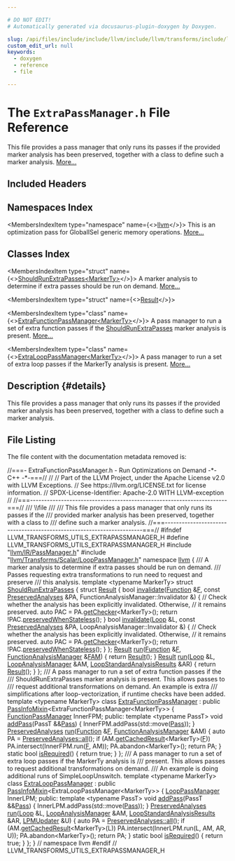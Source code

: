```yaml
---

# DO NOT EDIT!
# Automatically generated via docusaurus-plugin-doxygen by Doxygen.

slug: /api/files/include/include/llvm/include/llvm/transforms/include/llvm/transforms/utils/extrapassmanager-h
custom_edit_url: null
keywords:
  - doxygen
  - reference
  - file

---
```





# The `ExtraPassManager.h` File Reference

<DoxygenPage pluginConfig={pluginConfig}>

This file provides a pass manager that only runs its passes if the provided marker analysis has been preserved, together with a class to define such a marker analysis. <a href="#details">More...</a>

## Included Headers

<IncludesList>
<IncludesListItem
  filePath="llvm/IR/PassManager.h"
  permalink="/docs/api/files/include/include/llvm/include/llvm/ir/passmanager-h"
  isLocal="true" />
<IncludesListItem
  filePath="llvm/Transforms/Scalar/LoopPassManager.h"
  permalink="/docs/api/files/include/include/llvm/include/llvm/transforms/include/llvm/transforms/scalar/looppassmanager-h"
  isLocal="true" />
</IncludesList>

## Namespaces Index

<MembersIndex>

<MembersIndexItem
  type="namespace"
  name={<><a href="/docs/api/namespaces/llvm">llvm</a></>}>
This is an optimization pass for GlobalISel generic memory operations. <a href="/docs/api/namespaces/llvm/#details">More...</a>
</MembersIndexItem>

</MembersIndex>

## Classes Index

<MembersIndex>

<MembersIndexItem
  type="struct"
  name={<><a href="/docs/api/structs/llvm/shouldrunextrapasses">ShouldRunExtraPasses&lt;MarkerTy&gt;</a></>}>
A marker analysis to determine if extra passes should be run on demand. <a href="/docs/api/structs/llvm/shouldrunextrapasses/#details">More...</a>
</MembersIndexItem>

<MembersIndexItem
  type="struct"
  name={<><a href="/docs/api/structs/llvm/shouldrunextrapasses/result">Result</a></>}>
</MembersIndexItem>

<MembersIndexItem
  type="class"
  name={<><a href="/docs/api/classes/llvm/extrafunctionpassmanager">ExtraFunctionPassManager&lt;MarkerTy&gt;</a></>}>
A pass manager to run a set of extra function passes if the <a href="/docs/api/structs/llvm/shouldrunextrapasses">ShouldRunExtraPasses</a> marker analysis is present. <a href="/docs/api/classes/llvm/extrafunctionpassmanager/#details">More...</a>
</MembersIndexItem>

<MembersIndexItem
  type="class"
  name={<><a href="/docs/api/classes/llvm/extralooppassmanager">ExtraLoopPassManager&lt;MarkerTy&gt;</a></>}>
A pass manager to run a set of extra loop passes if the MarkerTy analysis is present. <a href="/docs/api/classes/llvm/extralooppassmanager/#details">More...</a>
</MembersIndexItem>

</MembersIndex>

## Description {#details}

This file provides a pass manager that only runs its passes if the provided marker analysis has been preserved, together with a class to define such a marker analysis.

## File Listing

The file content with the documentation metadata removed is:

<ProgramListing>

<Link id="l00001" /><CodeLine lineNumber="1"><Highlight kind="comment">//===- ExtraFunctionPassManager.h - Run Optimizations on Demand -&#42;- C++ -&#42;-===//</Highlight><Highlight kind="normal"></Highlight></CodeLine>
<Link id="l00002" /><CodeLine lineNumber="2"><Highlight kind="normal"></Highlight><Highlight kind="comment">//</Highlight><Highlight kind="normal"></Highlight></CodeLine>
<Link id="l00003" /><CodeLine lineNumber="3"><Highlight kind="normal"></Highlight><Highlight kind="comment">// Part of the LLVM Project, under the Apache License v2.0 with LLVM Exceptions.</Highlight><Highlight kind="normal"></Highlight></CodeLine>
<Link id="l00004" /><CodeLine lineNumber="4"><Highlight kind="normal"></Highlight><Highlight kind="comment">// See https://llvm.org/LICENSE.txt for license information.</Highlight><Highlight kind="normal"></Highlight></CodeLine>
<Link id="l00005" /><CodeLine lineNumber="5"><Highlight kind="normal"></Highlight><Highlight kind="comment">// SPDX-License-Identifier: Apache-2.0 WITH LLVM-exception</Highlight><Highlight kind="normal"></Highlight></CodeLine>
<Link id="l00006" /><CodeLine lineNumber="6"><Highlight kind="normal"></Highlight><Highlight kind="comment">//</Highlight><Highlight kind="normal"></Highlight></CodeLine>
<Link id="l00007" /><CodeLine lineNumber="7"><Highlight kind="normal"></Highlight><Highlight kind="comment">//===----------------------------------------------------------------------===//</Highlight><Highlight kind="comment"></Highlight></CodeLine>
<Link id="l00008" /><CodeLine lineNumber="8"><Highlight kind="comment">/// \\file</Highlight></CodeLine>
<Link id="l00009" /><CodeLine lineNumber="9"><Highlight kind="comment">///</Highlight></CodeLine>
<Link id="l00010" /><CodeLine lineNumber="10"><Highlight kind="comment">/// This file provides a pass manager that only runs its passes if the</Highlight></CodeLine>
<Link id="l00011" /><CodeLine lineNumber="11"><Highlight kind="comment">/// provided marker analysis has been preserved, together with a class to</Highlight></CodeLine>
<Link id="l00012" /><CodeLine lineNumber="12"><Highlight kind="comment">/// define such a marker analysis.</Highlight><Highlight kind="normal"></Highlight></CodeLine>
<Link id="l00013" /><CodeLine lineNumber="13"><Highlight kind="normal"></Highlight><Highlight kind="comment">//===----------------------------------------------------------------------===//</Highlight><Highlight kind="normal"></Highlight></CodeLine>
<Link id="l00014" /><CodeLine lineNumber="14"><Highlight kind="normal"></Highlight></CodeLine>
<Link id="l00015" /><CodeLine lineNumber="15"><Highlight kind="normal"></Highlight><Highlight kind="preprocessor">#ifndef LLVM&#95;TRANSFORMS&#95;UTILS&#95;EXTRAPASSMANAGER&#95;H</Highlight><Highlight kind="normal"></Highlight></CodeLine>
<Link id="l00016" /><CodeLine lineNumber="16"><Highlight kind="normal"></Highlight><Highlight kind="preprocessor">#define LLVM&#95;TRANSFORMS&#95;UTILS&#95;EXTRAPASSMANAGER&#95;H</Highlight><Highlight kind="normal"></Highlight></CodeLine>
<Link id="l00017" /><CodeLine lineNumber="17"><Highlight kind="normal"></Highlight></CodeLine>
<Link id="l00018" /><CodeLine lineNumber="18"><Highlight kind="normal"></Highlight><Highlight kind="preprocessor">#include &quot;<a href="/docs/api/files/include/include/llvm/include/llvm/ir/passmanager-h">llvm/IR/PassManager.h</a>&quot;</Highlight><Highlight kind="normal"></Highlight></CodeLine>
<Link id="l00019" /><CodeLine lineNumber="19"><Highlight kind="normal"></Highlight><Highlight kind="preprocessor">#include &quot;<a href="/docs/api/files/include/include/llvm/include/llvm/transforms/include/llvm/transforms/scalar/looppassmanager-h">llvm/Transforms/Scalar/LoopPassManager.h</a>&quot;</Highlight><Highlight kind="normal"></Highlight></CodeLine>
<Link id="l00020" /><CodeLine lineNumber="20"><Highlight kind="normal"></Highlight></CodeLine>
<Link id="l00021" /><CodeLine lineNumber="21"><Highlight kind="normal"></Highlight><Highlight kind="keyword">namespace </Highlight><Highlight kind="normal"><a href="/docs/api/namespaces/llvm">llvm</a> &#123;</Highlight></CodeLine>
<Link id="l00022" /><CodeLine lineNumber="22"><Highlight kind="normal"></Highlight><Highlight kind="comment"></Highlight></CodeLine>
<Link id="l00023" /><CodeLine lineNumber="23"><Highlight kind="comment">/// A marker analysis to determine if extra passes should be run on demand.</Highlight></CodeLine>
<Link id="l00024" /><CodeLine lineNumber="24"><Highlight kind="comment">/// Passes requesting extra transformations to run need to request and preserve</Highlight></CodeLine>
<Link id="l00025" /><CodeLine lineNumber="25"><Highlight kind="comment">/// this analysis.</Highlight><Highlight kind="normal"></Highlight></CodeLine>
<Link id="l00026" /><CodeLine lineNumber="26" lineLink="/docs/api/structs/llvm/shouldrunextrapasses"><Highlight kind="normal"></Highlight><Highlight kind="keyword">template</Highlight><Highlight kind="normal"> &lt;</Highlight><Highlight kind="keyword">typename</Highlight><Highlight kind="normal"> MarkerTy&gt; </Highlight><Highlight kind="keyword">struct </Highlight><Highlight kind="normal"><a href="/docs/api/structs/llvm/shouldrunextrapasses">ShouldRunExtraPasses</a> &#123;</Highlight></CodeLine>
<Link id="l00027" /><CodeLine lineNumber="27" lineLink="/docs/api/structs/llvm/shouldrunextrapasses/result"><Highlight kind="normal">  </Highlight><Highlight kind="keyword">struct </Highlight><Highlight kind="normal"><a href="/docs/api/structs/llvm/shouldrunextrapasses/result">Result</a> &#123;</Highlight></CodeLine>
<Link id="l00028" /><CodeLine lineNumber="28" lineLink="/docs/api/structs/llvm/shouldrunextrapasses/result/#afb0d98d85d8f59895de32dd450f0f0ef"><Highlight kind="normal">    </Highlight><Highlight kind="keywordtype">bool</Highlight><Highlight kind="normal"> <a href="/docs/api/structs/llvm/shouldrunextrapasses/result/#afb0d98d85d8f59895de32dd450f0f0ef">invalidate</a>(<a href="/docs/api/classes/llvm/function">Function</a> &amp;<a href="/docs/api/files/lib/lib/support/md5-cpp/#a96d73bbd7af15cb1fc38c3f4a3bd82e9">F</a>, </Highlight><Highlight kind="keyword">const</Highlight><Highlight kind="normal"> <a href="/docs/api/classes/llvm/preservedanalyses">PreservedAnalyses</a> &amp;PA,</Highlight></CodeLine>
<Link id="l00029" /><CodeLine lineNumber="29"><Highlight kind="normal">                    FunctionAnalysisManager::Invalidator &amp;) &#123;</Highlight></CodeLine>
<Link id="l00030" /><CodeLine lineNumber="30"><Highlight kind="normal">      </Highlight><Highlight kind="comment">// Check whether the analysis has been explicitly invalidated. Otherwise,</Highlight><Highlight kind="normal"></Highlight></CodeLine>
<Link id="l00031" /><CodeLine lineNumber="31"><Highlight kind="normal">      </Highlight><Highlight kind="comment">// it remains preserved.</Highlight><Highlight kind="normal"></Highlight></CodeLine>
<Link id="l00032" /><CodeLine lineNumber="32"><Highlight kind="normal">      </Highlight><Highlight kind="keyword">auto</Highlight><Highlight kind="normal"> PAC = PA.<a href="/docs/api/classes/llvm/preservedanalyses/#aa7a1b769f9c57010cc41d9c3bb9d39c6">getChecker</a>&lt;MarkerTy&gt;();</Highlight></CodeLine>
<Link id="l00033" /><CodeLine lineNumber="33"><Highlight kind="normal">      </Highlight><Highlight kind="keywordflow">return</Highlight><Highlight kind="normal"> !PAC.<a href="/docs/api/classes/llvm/preservedanalyses/preservedanalysischecker/#a48ecc8b3108b550239565f675adfd6f8">preservedWhenStateless</a>();</Highlight></CodeLine>
<Link id="l00034" /><CodeLine lineNumber="34"><Highlight kind="normal">    &#125;</Highlight></CodeLine>
<Link id="l00035" /><CodeLine lineNumber="35"><Highlight kind="normal"></Highlight></CodeLine>
<Link id="l00036" /><CodeLine lineNumber="36" lineLink="/docs/api/structs/llvm/shouldrunextrapasses/result/#aa7d7720f8274811cf36bc0bfae1ec0fe"><Highlight kind="normal">    </Highlight><Highlight kind="keywordtype">bool</Highlight><Highlight kind="normal"> <a href="/docs/api/structs/llvm/shouldrunextrapasses/result/#aa7d7720f8274811cf36bc0bfae1ec0fe">invalidate</a>(<a href="/docs/api/classes/llvm/loop">Loop</a> &amp;L, </Highlight><Highlight kind="keyword">const</Highlight><Highlight kind="normal"> <a href="/docs/api/classes/llvm/preservedanalyses">PreservedAnalyses</a> &amp;PA,</Highlight></CodeLine>
<Link id="l00037" /><CodeLine lineNumber="37"><Highlight kind="normal">                    LoopAnalysisManager::Invalidator &amp;) &#123;</Highlight></CodeLine>
<Link id="l00038" /><CodeLine lineNumber="38"><Highlight kind="normal">      </Highlight><Highlight kind="comment">// Check whether the analysis has been explicitly invalidated. Otherwise,</Highlight><Highlight kind="normal"></Highlight></CodeLine>
<Link id="l00039" /><CodeLine lineNumber="39"><Highlight kind="normal">      </Highlight><Highlight kind="comment">// it remains preserved.</Highlight><Highlight kind="normal"></Highlight></CodeLine>
<Link id="l00040" /><CodeLine lineNumber="40"><Highlight kind="normal">      </Highlight><Highlight kind="keyword">auto</Highlight><Highlight kind="normal"> PAC = PA.<a href="/docs/api/classes/llvm/preservedanalyses/#aa7a1b769f9c57010cc41d9c3bb9d39c6">getChecker</a>&lt;MarkerTy&gt;();</Highlight></CodeLine>
<Link id="l00041" /><CodeLine lineNumber="41"><Highlight kind="normal">      </Highlight><Highlight kind="keywordflow">return</Highlight><Highlight kind="normal"> !PAC.<a href="/docs/api/classes/llvm/preservedanalyses/preservedanalysischecker/#a48ecc8b3108b550239565f675adfd6f8">preservedWhenStateless</a>();</Highlight></CodeLine>
<Link id="l00042" /><CodeLine lineNumber="42"><Highlight kind="normal">    &#125;</Highlight></CodeLine>
<Link id="l00043" /><CodeLine lineNumber="43"><Highlight kind="normal">  &#125;;</Highlight></CodeLine>
<Link id="l00044" /><CodeLine lineNumber="44"><Highlight kind="normal"></Highlight></CodeLine>
<Link id="l00045" /><CodeLine lineNumber="45" lineLink="/docs/api/structs/llvm/shouldrunextrapasses/#a73cf5bc833ba6a5f5569836017de5ae8"><Highlight kind="normal">  <a href="/docs/api/structs/llvm/shouldrunextrapasses/result">Result</a> <a href="/docs/api/structs/llvm/shouldrunextrapasses/#a73cf5bc833ba6a5f5569836017de5ae8">run</a>(<a href="/docs/api/classes/llvm/function">Function</a> &amp;<a href="/docs/api/files/lib/lib/support/md5-cpp/#a96d73bbd7af15cb1fc38c3f4a3bd82e9">F</a>, <a href="/docs/api/namespaces/llvm/#adce09a5a0de0e3177eb00e932734af2f">FunctionAnalysisManager</a> &amp;<a href="/docs/api/files/lib/lib/passes/passbuilderbindings-cpp/#a83c7e5ca51099e4efa895791a02fb0ed">FAM</a>) &#123; </Highlight><Highlight kind="keywordflow">return</Highlight><Highlight kind="normal"> <a href="/docs/api/structs/llvm/shouldrunextrapasses/result">Result</a>(); &#125;</Highlight></CodeLine>
<Link id="l00046" /><CodeLine lineNumber="46"><Highlight kind="normal"></Highlight></CodeLine>
<Link id="l00047" /><CodeLine lineNumber="47" lineLink="/docs/api/structs/llvm/shouldrunextrapasses/#aba42a40bc9738f418f32d4e4c4914b71"><Highlight kind="normal">  <a href="/docs/api/structs/llvm/shouldrunextrapasses/result">Result</a> <a href="/docs/api/structs/llvm/shouldrunextrapasses/#aba42a40bc9738f418f32d4e4c4914b71">run</a>(<a href="/docs/api/classes/llvm/loop">Loop</a> &amp;L, <a href="/docs/api/namespaces/llvm/#a58dde534a0ea2a23cb6c779c5c283f75">LoopAnalysisManager</a> &amp;AM,</Highlight></CodeLine>
<Link id="l00048" /><CodeLine lineNumber="48"><Highlight kind="normal">             <a href="/docs/api/structs/llvm/loopstandardanalysisresults">LoopStandardAnalysisResults</a> &amp;AR) &#123;</Highlight></CodeLine>
<Link id="l00049" /><CodeLine lineNumber="49"><Highlight kind="normal">    </Highlight><Highlight kind="keywordflow">return</Highlight><Highlight kind="normal"> <a href="/docs/api/structs/llvm/shouldrunextrapasses/result">Result</a>();</Highlight></CodeLine>
<Link id="l00050" /><CodeLine lineNumber="50"><Highlight kind="normal">  &#125;</Highlight></CodeLine>
<Link id="l00051" /><CodeLine lineNumber="51"><Highlight kind="normal">&#125;;</Highlight></CodeLine>
<Link id="l00052" /><CodeLine lineNumber="52"><Highlight kind="normal"></Highlight><Highlight kind="comment"></Highlight></CodeLine>
<Link id="l00053" /><CodeLine lineNumber="53"><Highlight kind="comment">/// A pass manager to run a set of extra function passes if the</Highlight></CodeLine>
<Link id="l00054" /><CodeLine lineNumber="54"><Highlight kind="comment">/// ShouldRunExtraPasses marker analysis is present. This allows passes to</Highlight></CodeLine>
<Link id="l00055" /><CodeLine lineNumber="55"><Highlight kind="comment">/// request additional transformations on demand. An example is extra</Highlight></CodeLine>
<Link id="l00056" /><CodeLine lineNumber="56"><Highlight kind="comment">/// simplifications after loop-vectorization, if runtime checks have been added.</Highlight><Highlight kind="normal"></Highlight></CodeLine>
<Link id="l00057" /><CodeLine lineNumber="57"><Highlight kind="normal"></Highlight><Highlight kind="keyword">template</Highlight><Highlight kind="normal"> &lt;</Highlight><Highlight kind="keyword">typename</Highlight><Highlight kind="normal"> MarkerTy&gt;</Highlight></CodeLine>
<Link id="l00058" /><CodeLine lineNumber="58" lineLink="/docs/api/classes/llvm/extrafunctionpassmanager"><Highlight kind="normal"></Highlight><Highlight kind="keyword">class </Highlight><Highlight kind="normal"><a href="/docs/api/classes/llvm/extrafunctionpassmanager">ExtraFunctionPassManager</a></Highlight></CodeLine>
<Link id="l00059" /><CodeLine lineNumber="59"><Highlight kind="normal">    : </Highlight><Highlight kind="keyword">public</Highlight><Highlight kind="normal"> <a href="/docs/api/structs/llvm/passinfomixin">PassInfoMixin</a>&lt;ExtraFunctionPassManager&lt;MarkerTy&gt;&gt; &#123;</Highlight></CodeLine>
<Link id="l00060" /><CodeLine lineNumber="60"><Highlight kind="normal">  <a href="/docs/api/namespaces/llvm/#ab70ef138acbdb1c8278ecf41f5da400f">FunctionPassManager</a> InnerFPM;</Highlight></CodeLine>
<Link id="l00061" /><CodeLine lineNumber="61"><Highlight kind="normal"></Highlight></CodeLine>
<Link id="l00062" /><CodeLine lineNumber="62"><Highlight kind="normal"></Highlight><Highlight kind="keyword">public</Highlight><Highlight kind="normal">:</Highlight></CodeLine>
<Link id="l00063" /><CodeLine lineNumber="63" lineLink="/docs/api/classes/llvm/extrafunctionpassmanager/#a5b88d11caabf501d62f1acdb5a4f5377"><Highlight kind="normal">  </Highlight><Highlight kind="keyword">template</Highlight><Highlight kind="normal"> &lt;</Highlight><Highlight kind="keyword">typename</Highlight><Highlight kind="normal"> PassT&gt; </Highlight><Highlight kind="keywordtype">void</Highlight><Highlight kind="normal"> <a href="/docs/api/classes/llvm/extrafunctionpassmanager/#a5b88d11caabf501d62f1acdb5a4f5377">addPass</a>(PassT &amp;&amp;<a href="/docs/api/classes/llvm/pass">Pass</a>) &#123;</Highlight></CodeLine>
<Link id="l00064" /><CodeLine lineNumber="64"><Highlight kind="normal">    InnerFPM.addPass(std::move(<a href="/docs/api/classes/llvm/pass">Pass</a>));</Highlight></CodeLine>
<Link id="l00065" /><CodeLine lineNumber="65"><Highlight kind="normal">  &#125;</Highlight></CodeLine>
<Link id="l00066" /><CodeLine lineNumber="66"><Highlight kind="normal"></Highlight></CodeLine>
<Link id="l00067" /><CodeLine lineNumber="67" lineLink="/docs/api/classes/llvm/extrafunctionpassmanager/#ae66709ae0e3be48ab315ad2ac6ae6fa7"><Highlight kind="normal">  <a href="/docs/api/classes/llvm/preservedanalyses">PreservedAnalyses</a> <a href="/docs/api/classes/llvm/extrafunctionpassmanager/#ae66709ae0e3be48ab315ad2ac6ae6fa7">run</a>(<a href="/docs/api/classes/llvm/function">Function</a> &amp;<a href="/docs/api/files/lib/lib/support/md5-cpp/#a96d73bbd7af15cb1fc38c3f4a3bd82e9">F</a>, <a href="/docs/api/namespaces/llvm/#adce09a5a0de0e3177eb00e932734af2f">FunctionAnalysisManager</a> &amp;AM) &#123;</Highlight></CodeLine>
<Link id="l00068" /><CodeLine lineNumber="68"><Highlight kind="normal">    </Highlight><Highlight kind="keyword">auto</Highlight><Highlight kind="normal"> PA = <a href="/docs/api/classes/llvm/preservedanalyses/#a1258a1ff55557c27684010ebd7283712">PreservedAnalyses::all</a>();</Highlight></CodeLine>
<Link id="l00069" /><CodeLine lineNumber="69"><Highlight kind="normal">    </Highlight><Highlight kind="keywordflow">if</Highlight><Highlight kind="normal"> (AM.<a href="/docs/api/classes/llvm/analysismanager/#a828ff8185f881fca9e3d534781244041">getCachedResult</a>&lt;MarkerTy&gt;(<a href="/docs/api/files/lib/lib/support/md5-cpp/#a96d73bbd7af15cb1fc38c3f4a3bd82e9">F</a>))</Highlight></CodeLine>
<Link id="l00070" /><CodeLine lineNumber="70"><Highlight kind="normal">      PA.intersect(InnerFPM.run(<a href="/docs/api/files/lib/lib/support/md5-cpp/#a96d73bbd7af15cb1fc38c3f4a3bd82e9">F</a>, AM));</Highlight></CodeLine>
<Link id="l00071" /><CodeLine lineNumber="71"><Highlight kind="normal">    PA.abandon&lt;MarkerTy&gt;();</Highlight></CodeLine>
<Link id="l00072" /><CodeLine lineNumber="72"><Highlight kind="normal">    </Highlight><Highlight kind="keywordflow">return</Highlight><Highlight kind="normal"> PA;</Highlight></CodeLine>
<Link id="l00073" /><CodeLine lineNumber="73"><Highlight kind="normal">  &#125;</Highlight></CodeLine>
<Link id="l00074" /><CodeLine lineNumber="74"><Highlight kind="normal"></Highlight></CodeLine>
<Link id="l00075" /><CodeLine lineNumber="75" lineLink="/docs/api/classes/llvm/extrafunctionpassmanager/#aa7d17a2758357b2be665d4b0ff9b7f92"><Highlight kind="normal">  </Highlight><Highlight kind="keyword">static</Highlight><Highlight kind="normal"> </Highlight><Highlight kind="keywordtype">bool</Highlight><Highlight kind="normal"> <a href="/docs/api/classes/llvm/extrafunctionpassmanager/#aa7d17a2758357b2be665d4b0ff9b7f92">isRequired</a>() &#123; </Highlight><Highlight kind="keywordflow">return</Highlight><Highlight kind="normal"> </Highlight><Highlight kind="keyword">true</Highlight><Highlight kind="normal">; &#125;</Highlight></CodeLine>
<Link id="l00076" /><CodeLine lineNumber="76"><Highlight kind="normal">&#125;;</Highlight></CodeLine>
<Link id="l00077" /><CodeLine lineNumber="77"><Highlight kind="normal"></Highlight><Highlight kind="comment"></Highlight></CodeLine>
<Link id="l00078" /><CodeLine lineNumber="78"><Highlight kind="comment">/// A pass manager to run a set of extra loop passes if the MarkerTy analysis is</Highlight></CodeLine>
<Link id="l00079" /><CodeLine lineNumber="79"><Highlight kind="comment">/// present. This allows passes to request additional transformations on demand.</Highlight></CodeLine>
<Link id="l00080" /><CodeLine lineNumber="80"><Highlight kind="comment">/// An example is doing additional runs of SimpleLoopUnswitch.</Highlight><Highlight kind="normal"></Highlight></CodeLine>
<Link id="l00081" /><CodeLine lineNumber="81"><Highlight kind="normal"></Highlight><Highlight kind="keyword">template</Highlight><Highlight kind="normal"> &lt;</Highlight><Highlight kind="keyword">typename</Highlight><Highlight kind="normal"> MarkerTy&gt;</Highlight></CodeLine>
<Link id="l00082" /><CodeLine lineNumber="82" lineLink="/docs/api/classes/llvm/extralooppassmanager"><Highlight kind="normal"></Highlight><Highlight kind="keyword">class </Highlight><Highlight kind="normal"><a href="/docs/api/classes/llvm/extralooppassmanager">ExtraLoopPassManager</a></Highlight></CodeLine>
<Link id="l00083" /><CodeLine lineNumber="83"><Highlight kind="normal">    : </Highlight><Highlight kind="keyword">public</Highlight><Highlight kind="normal"> <a href="/docs/api/structs/llvm/passinfomixin">PassInfoMixin</a>&lt;ExtraLoopPassManager&lt;MarkerTy&gt;&gt; &#123;</Highlight></CodeLine>
<Link id="l00084" /><CodeLine lineNumber="84"><Highlight kind="normal">  <a href="/docs/api/namespaces/llvm/#a613892f4c1a570fd3747f2b6b1bf9b75">LoopPassManager</a> InnerLPM;</Highlight></CodeLine>
<Link id="l00085" /><CodeLine lineNumber="85"><Highlight kind="normal"></Highlight></CodeLine>
<Link id="l00086" /><CodeLine lineNumber="86"><Highlight kind="normal"></Highlight><Highlight kind="keyword">public</Highlight><Highlight kind="normal">:</Highlight></CodeLine>
<Link id="l00087" /><CodeLine lineNumber="87" lineLink="/docs/api/classes/llvm/extralooppassmanager/#a1318d1386fce979589897f80c46f6102"><Highlight kind="normal">  </Highlight><Highlight kind="keyword">template</Highlight><Highlight kind="normal"> &lt;</Highlight><Highlight kind="keyword">typename</Highlight><Highlight kind="normal"> PassT&gt; </Highlight><Highlight kind="keywordtype">void</Highlight><Highlight kind="normal"> <a href="/docs/api/classes/llvm/extralooppassmanager/#a1318d1386fce979589897f80c46f6102">addPass</a>(PassT &amp;&amp;<a href="/docs/api/classes/llvm/pass">Pass</a>) &#123;</Highlight></CodeLine>
<Link id="l00088" /><CodeLine lineNumber="88"><Highlight kind="normal">    InnerLPM.addPass(std::move(<a href="/docs/api/classes/llvm/pass">Pass</a>));</Highlight></CodeLine>
<Link id="l00089" /><CodeLine lineNumber="89"><Highlight kind="normal">  &#125;</Highlight></CodeLine>
<Link id="l00090" /><CodeLine lineNumber="90"><Highlight kind="normal"></Highlight></CodeLine>
<Link id="l00091" /><CodeLine lineNumber="91" lineLink="/docs/api/classes/llvm/extralooppassmanager/#abc9e4c26ae75979993c43cbd6392104c"><Highlight kind="normal">  <a href="/docs/api/classes/llvm/preservedanalyses">PreservedAnalyses</a> <a href="/docs/api/classes/llvm/extralooppassmanager/#abc9e4c26ae75979993c43cbd6392104c">run</a>(<a href="/docs/api/classes/llvm/loop">Loop</a> &amp;L, <a href="/docs/api/namespaces/llvm/#a58dde534a0ea2a23cb6c779c5c283f75">LoopAnalysisManager</a> &amp;AM,</Highlight></CodeLine>
<Link id="l00092" /><CodeLine lineNumber="92"><Highlight kind="normal">                        <a href="/docs/api/structs/llvm/loopstandardanalysisresults">LoopStandardAnalysisResults</a> &amp;AR, <a href="/docs/api/classes/llvm/lpmupdater">LPMUpdater</a> &amp;U) &#123;</Highlight></CodeLine>
<Link id="l00093" /><CodeLine lineNumber="93"><Highlight kind="normal">    </Highlight><Highlight kind="keyword">auto</Highlight><Highlight kind="normal"> PA = <a href="/docs/api/classes/llvm/preservedanalyses/#a1258a1ff55557c27684010ebd7283712">PreservedAnalyses::all</a>();</Highlight></CodeLine>
<Link id="l00094" /><CodeLine lineNumber="94"><Highlight kind="normal">    </Highlight><Highlight kind="keywordflow">if</Highlight><Highlight kind="normal"> (AM.<a href="/docs/api/classes/llvm/analysismanager/#a828ff8185f881fca9e3d534781244041">getCachedResult</a>&lt;MarkerTy&gt;(L))</Highlight></CodeLine>
<Link id="l00095" /><CodeLine lineNumber="95"><Highlight kind="normal">      PA.intersect(InnerLPM.run(L, AM, AR, U));</Highlight></CodeLine>
<Link id="l00096" /><CodeLine lineNumber="96"><Highlight kind="normal">    PA.abandon&lt;MarkerTy&gt;();</Highlight></CodeLine>
<Link id="l00097" /><CodeLine lineNumber="97"><Highlight kind="normal">    </Highlight><Highlight kind="keywordflow">return</Highlight><Highlight kind="normal"> PA;</Highlight></CodeLine>
<Link id="l00098" /><CodeLine lineNumber="98"><Highlight kind="normal">  &#125;</Highlight></CodeLine>
<Link id="l00099" /><CodeLine lineNumber="99"><Highlight kind="normal"></Highlight></CodeLine>
<Link id="l00100" /><CodeLine lineNumber="100" lineLink="/docs/api/classes/llvm/extralooppassmanager/#a5eda1d271b30d39a089c068c1c8ffce3"><Highlight kind="normal">  </Highlight><Highlight kind="keyword">static</Highlight><Highlight kind="normal"> </Highlight><Highlight kind="keywordtype">bool</Highlight><Highlight kind="normal"> <a href="/docs/api/classes/llvm/extralooppassmanager/#a5eda1d271b30d39a089c068c1c8ffce3">isRequired</a>() &#123; </Highlight><Highlight kind="keywordflow">return</Highlight><Highlight kind="normal"> </Highlight><Highlight kind="keyword">true</Highlight><Highlight kind="normal">; &#125;</Highlight></CodeLine>
<Link id="l00101" /><CodeLine lineNumber="101"><Highlight kind="normal">&#125;;</Highlight></CodeLine>
<Link id="l00102" /><CodeLine lineNumber="102"><Highlight kind="normal"></Highlight></CodeLine>
<Link id="l00103" /><CodeLine lineNumber="103"><Highlight kind="normal">&#125; </Highlight><Highlight kind="comment">// namespace llvm</Highlight><Highlight kind="normal"></Highlight></CodeLine>
<Link id="l00104" /><CodeLine lineNumber="104"><Highlight kind="normal"></Highlight></CodeLine>
<Link id="l00105" /><CodeLine lineNumber="105"><Highlight kind="normal"></Highlight><Highlight kind="preprocessor">#endif </Highlight><Highlight kind="comment">// LLVM&#95;TRANSFORMS&#95;UTILS&#95;EXTRAPASSMANAGER&#95;H</Highlight><Highlight kind="normal"></Highlight></CodeLine>

</ProgramListing>

</DoxygenPage>
